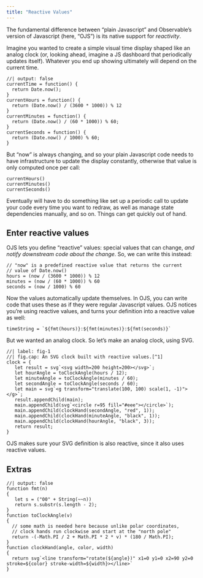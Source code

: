 ```yaml
---
title: "Reactive Values"
---
```


The fundamental difference between "plain Javascript" and Observable's
version of Javascript (here, "OJS") is its native support for
_reactivity_.

Imagine you wanted to create a simple visual time display shaped like
an analog clock (or, looking ahead, imagine a JS dashboard that
periodically updates itself). Whatever you end up showing ultimately will
depend on the current time. 

```ojs
//| output: false
currentTime = function() {
  return Date.now();
}
currentHours = function() {
  return (Date.now() / (3600 * 1000)) % 12
}
currentMinutes = function() {
  return (Date.now() / (60 * 1000)) % 60;
}
currentSeconds = function() {
  return (Date.now() / 1000) % 60;
}
```

But "now" is always changing, and so your plain Javascript code needs
to have infrastructure to update the display constantly, otherwise
that value is only computed once per call:

```ojs
currentHours()
currentMinutes()
currentSeconds()
```

Eventually will have to do something like set up a periodic call to
update your code every time you want to redraw, as well as manage
state dependencies manually, and so on. Things can get quickly out of
hand.

## Enter reactive values

OJS lets you define "reactive" values: special values that can
change, _and notify downstream code about the change_. So, we can write this instead:

```ojs
// "now" is a predefined reactive value that returns the current
// value of Date.now()
hours = (now / (3600 * 1000)) % 12
minutes = (now / (60 * 1000)) % 60
seconds = (now / 1000) % 60
```

Now the values automatically update themselves. In OJS, you can
write code that uses these as if they were regular Javascript
values. OJS notices you're using reactive values, and turns
your definition into a reactive value as well:

```ojs
timeString = `${fmt(hours)}:${fmt(minutes)}:${fmt(seconds)}`
```

But we wanted an analog clock. So let's make an analog clock, using
SVG.

```ojs
//| label: fig-1
//| fig.cap: An SVG clock built with reactive values.[^1]
clock = {
   let result = svg`<svg width=200 height=200></svg>`;
   let hourAngle = toClockAngle(hours / 12);
   let minuteAngle = toClockAngle(minutes / 60);
   let secondAngle = toClockAngle(seconds / 60);
   let main = svg`<g transform="translate(100, 100) scale(1, -1)"></g>`;
   result.appendChild(main);
   main.appendChild(svg`<circle r=95 fill="#eee"></circle>`);
   main.appendChild(clockHand(secondAngle, "red", 1));
   main.appendChild(clockHand(minuteAngle, "black", 1));
   main.appendChild(clockHand(hourAngle, "black", 3));
   return result;
}
```

OJS makes sure your SVG definition is also reactive, since it
also uses reactive values.

## Extras

```ojs
//| output: false
function fmt(n)
{
   let s = ("00" + String(~~n))
   return s.substr(s.length - 2);
}
function toClockAngle(v)
{
  // some math is needed here because unlike polar coordinates, 
  // clock hands run clockwise and start at the "north pole"
  return -(-Math.PI / 2 + Math.PI * 2 * v) * (180 / Math.PI);
}
function clockHand(angle, color, width)
{
  return svg`<line transform="rotate(${angle})" x1=0 y1=0 x2=90 y2=0 stroke=${color} stroke-width=${width}></line>`
}
```

[^1]: Note that `now` doesn't take timezones into account, so you're likely to see your clock a few hours off.

